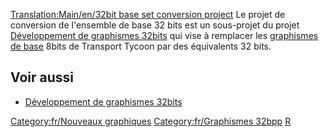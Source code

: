 [[Translation:Main/en/32bit base set conversion project]]
{{en/-}}
Le projet de conversion de l'ensemble de base 32 bits est un sous-projet du projet [[Main/fr/Développement de graphismes 32bits|Développement de graphismes 32bits]] qui vise à remplacer les [[Main/fr/Graphismes de base|graphismes de base]] 8bits de Transport Tycoon par des équivalents 32 bits.

==Voir aussi==

* [[Main/fr/Développement de graphismes 32bits|Développement de graphismes 32bits]]

<!-- C'est un article d'amorce qui sera développé plus tard. -Jupix -->

{{fr/Navbox Développement graphique}}

[[Category:fr/Nouveaux graphiques]][[Category:fr/Graphismes 32bpp]][[Category:fr/Ressources du développeur de graphismes|R]]